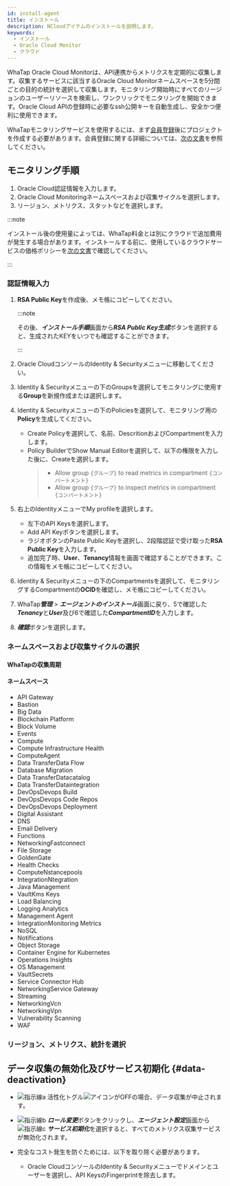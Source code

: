 ```yaml
---
id: install-agent
title: インストール
description: NCloudアイテムのインストールを説明します。
keywords:
  - インストール
  - Oracle Cloud Monitor
  - クラウド
---
```



WhaTap Oracle Cloud Monitorは、API連携からメトリクスを定期的に収集します。収集するサービスに該当するOracle Cloud Monitorネームスペースを5分間ごとの目的の統計を選択して収集します。モニタリング開始時にすべてのリージョンのユーザーリソースを検索し、ワンクリックでモニタリングを開始できます。Oracle Cloud APIの登録時に必要なssh公開キーを自動生成し、安全かつ便利に使用できます。 

WhaTapモニタリングサービスを使用するには、まず[会員登録](https://www.whatap.io/ja/signup/)後にプロジェクトを作成する必要があります。会員登録に関する詳細については、[次の文書](../account/account-manage)を参照してください。


<Createprojectv2 />

## モニタリング手順

1. Oracle Cloud認証情報を入力します。
2. Oracle Cloud Monitoringネームスペースおよび収集サイクルを選択します。
3. リージョン、メトリクス、スタットなどを選択します。

:::note

インストール後の使用量によっては、WhaTap料金とは別にクラウドで追加費用が発生する場合があります。インストールする前に、使用しているクラウドサービスの価格ポリシーを[次の文書](https://www.oracle.com/kr/cloud/price-list/)で確認してください。

:::

### 認証情報入力

<ImgLang img='oci-install.png' desc='OCI Monitor' />

1. **RSA Public Key**を作成後、メモ帳にコピーしてください。 

   :::note

   その後、***インストール手順***画面から***RSA Public Key生成***ボタンを選択すると、生成されたKEYをいつでも確認することができます。

   :::

2. Oracle CloudコンソールのIdentity & Securityメニューに移動してください。 

3. Identity & Securityメニューの下のGroupsを選択してモニタリングに使用する**Group**を新規作成または選択します。

4. Identity & Securityメニューの下のPoliciesを選択して、モニタリング用の**Policy**を生成してください。

   - Create Policyを選択して、名前、DescritionおよびCompartmentを入力します。
   - Policy BuilderでShow Manual Editorを選択して、以下の権限を入力した後に、Createを選択します。
     > - Allow group `{グループ}` to read metrics in compartment `{コンパートメント}`
     > - Allow group `{グループ}` to inspect metrics in compartment `{コンパートメント}`

5. 右上のIdentityメニューでMy profileを選択します。 

   - 左下のAPI Keysを選択します。
   - Add API Keyボタンを選択します。
   - ラジオボタンのPaste Public Keyを選択し、2段階認証で受け取った**RSA Public Key**を入力します。
   - 追加完了時、**User**、**Tenancy**情報を画面で確認することができます。この情報をメモ帳にコピーしてください。

6. Identity & Securityメニューの下のCompartmentsを選択して、モニタリングするCompartmentの**OCID**を確認し、メモ帳にコピーしてください。

7. WhaTap***管理*** > ***エージェントのインストール***画面に戻り、5で確認した***Tenancy***と***User***及び6で確認した***CompartmentID***を入力します。

8. ***確認***ボタンを選択します。

### ネームスペースおよび収集サイクルの選択


<Namespacecollect />

#### WhaTapの収集周期


<Collectingperiod />

#### ネームスペース

- API Gateway
- Bastion
- Big Data
- Blockchain Platform
- Block Volume
- Events
- Compute
- Compute Infrastructure Health
- ComputeAgent
- Data TransferData Flow
- Database Migration
- Data TransferDatacatalog
- Data TransferDataintegration
- DevOpsDevops Build
- DevOpsDevops Code Repos
- DevOpsDevops Deployment
- Digital Assistant
- DNS
- Email Delivery
- Functions
- NetworkingFastconnect
- File Storage
- GoldenGate
- Health Checks
- ComputeNstancepools
- IntegrationNtegration
- Java Management
- VaultKms Keys
- Load Balancing
- Logging Analytics
- Management Agent
- IntegrationMonitoring Metrics
- NoSQL
- Notifications
- Object Storage
- Container Engine for Kubernetes
- Operations Insights
- OS Management
- VaultSecrets
- Service Connector Hub
- NetworkingService Gateway
- Streaming
- NetworkingVcn
- NetworkingVpn
- Vulnerability Scanning
- WAF

### リージョン、メトリクス、統計を選択


<Regionmetricstats />

<ImgLang img='oci_region.png' desc='Oracle Cloud Monitor - Region, Metric, Stats' />

## データ収集の無効化及びサービス初期化 {#data-deactivation}

<ImgLang img='cloud-deact.png' desc='비활성화 및 서비스 초기화 sc' />

- ![指示線a](/img/char-a.svg) 活性化トグル![アイコン](/img/ic-toggle-off.svg)がOFFの場合、データ収集が中止されます。

- ![指示線b](/img/char-b.svg) ***ロール変更***ボタンをクリックし、***エージェント設定***画面から![指示線c](/img/char-c.svg) ***サービス初期化***を選択すると、すべてのメトリクス収集サービスが無効化されます。

- 完全なコスト発生を防ぐためには、以下を取り除く必要があります。 

  - Oracle CloudコンソールのIdentity & Securityメニューでドメインとユーザーを選択し、API KeysのFingerprintを除去します。
